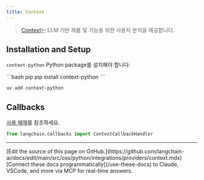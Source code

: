 ```yaml
---
title: Context
---
```


>[Context](https://context.ai/)는 LLM 기반 제품 및 기능을 위한 사용자 분석을 제공합니다.

## Installation and Setup

`context-python` Python package를 설치해야 합니다:

<CodeGroup>
```bash pip
pip install context-python
```

```bash uv
uv add context-python
```
</CodeGroup>


## Callbacks

[사용 예제](/oss/python/integrations/callbacks/context)를 참조하세요.

```python
from langchain.callbacks import ContextCallbackHandler
```

---

<Callout icon="pen-to-square" iconType="regular">
    [Edit the source of this page on GitHub.](https://github.com/langchain-ai/docs/edit/main/src/oss/python/integrations/providers/context.mdx)
</Callout>
<Tip icon="terminal" iconType="regular">
    [Connect these docs programmatically](/use-these-docs) to Claude, VSCode, and more via MCP for    real-time answers.
</Tip>
